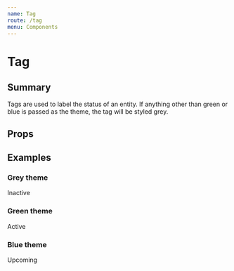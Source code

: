 ```yaml
---
name: Tag
route: /tag
menu: Components
---
```




# Tag
## Summary
Tags are used to label the status of an entity. If anything other than green or blue is passed as the theme, the tag will be styled grey.

## Props
<Props of={Tag} />

## Examples

### Grey theme
<Playground>
  <Tag>Inactive</Tag>
</Playground>

### Green theme
<Playground>
  <Tag theme="green">Active</Tag>
</Playground>

### Blue theme
<Playground>
  <Tag theme="blue">Upcoming</Tag>
</Playground>
